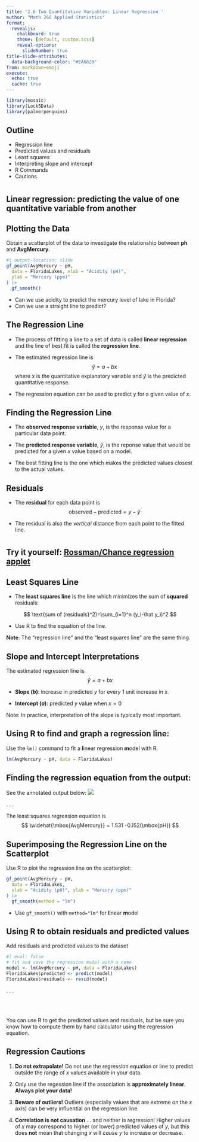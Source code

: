 ```yaml
---
title: '2.6 Two Quantitative Variables: Linear Regression '
author: "Math 260 Applied Statistics"
format:
  revealjs:
    chalkboard: true
    theme: [default, custom.scss]
    reveal-options:
      slideNumber: true
title-slide-attributes:
  data-background-color: "#EA6820"
from: markdown+emoji
execute:
  echo: true
  cache: true
---
```


```r
library(mosaic)
library(Lock5Data)
library(palmerpenguins)
```

## Outline

-   Regression line
-   Predicted values and residuals
-   Least squares
-   Interpreting slope and intercept
-   R Commands
-   Cautions


#  {background-color="#FAD9C7"}

::: {#title-slide .center}
[Linear regression: predicting the value of one quantitative variable from another]{style="font-size: 1.5em; font-weight: bold;"}
:::


## Plotting the Data

Obtain a scatterplot of the data to investigate the relationship between **ph** and **AvgMercury**.

```r
#| output-location: slide
gf_point(AvgMercury ~ pH,
  data = FloridaLakes, xlab = "Acidity (pH)",
  ylab = "Mercury (ppm)"
) |>
  gf_smooth()
```

-   Can we use acidity to predict the mercury level of lake in Florida?
-   Can we use a straight line to predict?

## The Regression Line

-   The process of fitting a line to a set of data is called **linear regression** and the line of best fit is called the **regression line**.

-   The estimated regression line is $$
    \hat y = a +bx
    $$ where $x$ is the quantitative explanatory variable and $\hat y$ is the predicted quantitative response.

-   The regression equation can be used to predict $y$ for a given value of $x$.

## Finding the Regression Line

-   The **observed response variable**, $y$, is the response value for a particular data point.

-   The **predicted response variable**, $\hat y$, is the reponse value that would be predicted for a given $x$ value based on a model.

-   The best fitting line is the one which makes the predicted values closest to the actual values.

## Residuals

-   The **residual** for each data point is $$
    \text{observed}-\text{predicted}=y-\hat y
    $$

-   The residual is also the *vertical* distance from each point to the fitted line.

#  {background-color="#FAD9C7"}

::: center
[Try it yourself: [Rossman/Chance regression applet](http://www.rossmanchance.com/applets/RegShuffle.htm)]{style="font-size: 1.5em; font-weight: bold;"}
:::

## Least Squares Line

-   The **least squares line** is the line which minimizes the sum of **squared** residuals:

$$
\text{sum of (residuals}^2)=\sum_{i=1}^n (y_i-\hat y_i)^2
$$

-   Use R to find the equation of the line.

**Note**: The "regression line" and the "least squares line" are the same thing.

## Slope and Intercept Interpretations

The estimated regression line is $$
\hat y = a + bx
$$

-   **Slope (*b*)**: increase in predicted $y$ for every 1 unit increase in $x$.

-   **Intercept (*a*)**: predicted $y$ value when $x=0$

Note: In practice, interpretation of the slope is typically most important.

## Using R to find and graph a regression line:

Use the `lm()` command to fit a **l**inear regression **m**odel with R.

```r
lm(AvgMercury ~ pH, data = FloridaLakes)
```

## Finding the regression equation from the output:

See the annotated output below: ![](figs/annotated_reg_output.png)

. . .

The least squares regression equation is $$
\widehat{\mbox{AvgMercury}} = 1.531 -0.152(\mbox{pH})
$$

## Superimposing the Regression Line on the Scatterplot {.smaller}

Use R to plot the regression line on the scatterplot:

```r
gf_point(AvgMercury ~ pH,
  data = FloridaLakes,
  xlab = "Acidity (pH)", ylab = "Mercury (ppm)"
) |>
  gf_smooth(method = "lm")
```

-   Use `gf_smooth()` with `method="lm"` for **l**inear **m**odel

## Using R to obtain residuals and predicted values

Add residuals and predicted values to the dataset

```r
#| eval: false
# fit and save the regression model with a name
model <- lm(AvgMercury ~ pH, data = FloridaLakes)
FloridaLakes$predicted <- predict(model)
FloridaLakes$residuals <- resid(model)
```

. . .

<br> <br>

::: callout-important
You can use R to get the predicted values and residuals, but be sure you know how to compute them by hand calculator using the regression equation.
:::

## Regression Cautions {.smaller}

::: incremental
1.  **Do not extrapolate!** Do not use the regression equation or line to predict outside the range of $x$ values available in your data.

2.  Only use the regession line if the association is **approximately linear**. **Always plot your data!**

3.  **Beware of outliers!** Outliers (especially values that are extreme on the $x$ axis) can be very influential on the regression line.

4.  **Correlation is not causation** $\ldots$ and neither is regression! Higher values of $x$ may correspond to higher (or lower) predicted values of $y$, but this does **not** mean that changing $x$ will *cause* $y$ to increase or decrease.
:::
